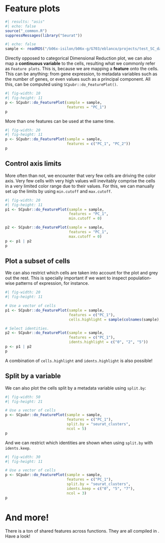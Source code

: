 # Feature plots

```r
#| results: "asis"
#| echo: false
source("_common.R")
suppressMessages(library("Seurat"))
```

```r
#| echo: false
sample <- readRDS("/b06x-isilon/b06x-g/G703/eblanco/projects/test_SC_datasets/sc_dataset.rds")
```

Directly opposed to categorical Dimensional Reduction plot, we can also map a **continuous variable** to the cells, resulting what we commonly refer as `Feature plots`. This is, because we are mapping a **feature** onto the cells. This can be anything: from gene expression, to metadata variables such as the number of genes, or even values such as a principal component. All this, can be computed using `SCpubr::do_FeaturePlot()`.

```r
#| fig-width: 10
#| fig-height: 11
p <- SCpubr::do_FeaturePlot(sample = sample,
                            features = "PC_1")
p
```

More than one features can be used at the same time. 

```r
#| fig-width: 20
#| fig-height: 11
p <- SCpubr::do_FeaturePlot(sample = sample,
                            features = c("PC_1", "PC_2"))
p
```

## Control axis limits

More often than not, we encounter that very few cells are driving the color axis. Very few cells with very high values will inevitably comprise the cells in a very limited color range due to their values. For this, we can manually set up the limits by using `min.cutoff` and `max.cutoff`.

```r
#| fig-width: 20
#| fig-height: 11
p1 <- SCpubr::do_FeaturePlot(sample = sample,
                             features = "PC_1",
                             min.cutoff = 0)

p2 <- SCpubr::do_FeaturePlot(sample = sample,
                             features = "PC_1",
                             max.cutoff = 0)
p <- p1 | p2
p
```


## Plot a subset of cells

We can also restrict which cells are taken into account for the plot and grey out the rest. This is specially important if we want to inspect population-wise patterns of expression, for instance.

```r
#| fig-width: 20
#| fig-height: 11

# Use a vector of cells
p1 <- SCpubr::do_FeaturePlot(sample = sample,
                             features = c("PC_1"),
                             cells.highlight = sample(colnames(sample), 500))

# Select identities.
p2 <- SCpubr::do_FeaturePlot(sample = sample,
                             features = c("PC_1"),
                             idents.highlight = c("0", "2", "5"))
p <- p1 | p2
p
```

A combination of `cells.highlight` and `idents.highlight` is also possible!

## Split by a variable

We can also plot the cells split by a metadata variable using `split.by`:

```r
#| fig-width: 50
#| fig-height: 21

# Use a vector of cells
p <- SCpubr::do_FeaturePlot(sample = sample,
                            features = c("PC_1"),
                            split.by = "seurat_clusters",
                            ncol = 5)
p
```

And we can restrict which identities are shown when using `split.by` with `idents.keep`.

```r
#| fig-width: 30
#| fig-height: 11

# Use a vector of cells
p <- SCpubr::do_FeaturePlot(sample = sample,
                            features = c("PC_1"),
                            split.by = "seurat_clusters",
                            idents.keep = c("0", "5", "7"),
                            ncol = 3)
p
```

# And more!

There is a ton of shared features across functions. They are all compiled in . Have a look!
